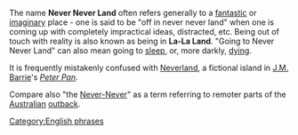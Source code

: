 The name '''Never Never Land''' often refers generally to a [[Fantasy|fantastic]] or [[Imagination|imaginary]] place - one is said to be "off in never never land" when one is coming up with completely impractical ideas, distracted, etc. Being out of touch with reality is also known as being in '''La-La Land'''. "Going to Never Never Land" can also mean going to [[sleep]], or, more darkly, [[Death|dying]].

It is frequently mistakenly confused with [[Neverland]], a fictional island in [[J.M. Barrie]]'s ''[[Peter Pan]]''.

Compare also "the [[Never-Never]]" as a term referring to remoter parts of the [[Australia]]n [[outback]].

{{language-stub}}

[[Category:English phrases]]